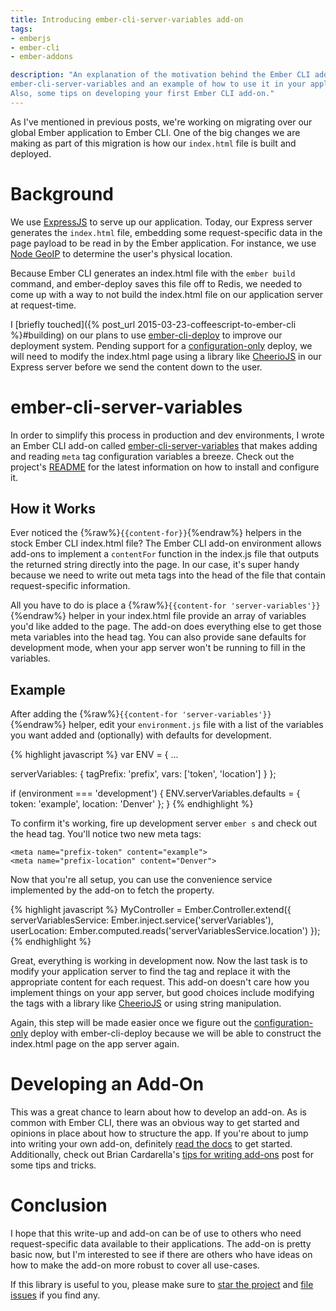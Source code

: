 ```yaml
---
title: Introducing ember-cli-server-variables add-on
tags:
- emberjs
- ember-cli
- ember-addons

description: "An explanation of the motivation behind the Ember CLI add-on
ember-cli-server-variables and an example of how to use it in your application.
Also, some tips on developing your first Ember CLI add-on."
---
```


As I've mentioned in previous posts, we're working on migrating over our global Ember application to Ember CLI. One of
the big changes we are making as part of this migration is how our `index.html` file is built and deployed.

# Background

We use [ExpressJS](http://expressjs.com/) to serve up our application. Today, our Express server generates the
`index.html` file, embedding some request-specific data in the page payload to be read in by the Ember application. For
instance, we use [Node GeoIP](https://github.com/bluesmoon/node-geoip) to determine the user's physical location.

Because Ember CLI generates an index.html file with the `ember build` command, and ember-deploy saves this file off to
Redis, we needed to come up with a way to not build the index.html file on our application server at request-time.

I [briefly touched]({% post_url 2015-03-23-coffeescript-to-ember-cli %}#building) on our plans to use
[ember-cli-deploy](https://github.com/ember-cli/ember-cli-deploy) to improve our deployment system. Pending support for
a [configuration-only](https://github.com/ember-cli/ember-cli-deploy/issues/89) deploy, we will need to modify the
index.html page using a library like [CheerioJS](https://github.com/cheeriojs/cheerio) in our Express server before we
send the content down to the user.

# ember-cli-server-variables

In order to simplify this process in production and dev environments, I wrote an Ember CLI add-on called
[ember-cli-server-variables](https://github.com/blimmer/ember-cli-server-variables) that makes adding and reading `meta`
tag configuration variables a breeze. Check out the project's
[README](https://github.com/blimmer/ember-cli-server-variables/blob/master/README.md) for the latest information on how
to install and configure it.

## How it Works

Ever noticed the {%raw%}`{{content-for}}`{%endraw%} helpers in the stock Ember CLI index.html file? The Ember CLI add-on
environment allows add-ons to implement a `contentFor` function in the index.js file that outputs the returned string
directly into the page. In our case, it's super handy because we need to write out meta tags into the head of the file
that contain request-specific information.

All you have to do is place a {%raw%}`{{content-for 'server-variables'}}`{%endraw%} helper in your index.html file
provide an array of variables you'd like added to the page. The add-on does everything else to get those meta variables
into the head tag. You can also provide sane defaults for development mode, when your app server won't be running to
fill in the variables.

## Example

After adding the {%raw%}`{{content-for 'server-variables'}}`{%endraw%} helper, edit your `environment.js` file with a
list of the variables you want added and (optionally) with defaults for development.

{% highlight javascript %} var ENV = { ...

serverVariables: { tagPrefix: 'prefix', vars: ['token', 'location'] } };

if (environment === 'development') { ENV.serverVariables.defaults = { token: 'example', location: 'Denver' }; }
{% endhighlight %}

To confirm it's working, fire up development server `ember s` and check out the head tag. You'll notice two new meta
tags:

    <meta name="prefix-token" content="example">
    <meta name="prefix-location" content="Denver">

Now that you're all setup, you can use the convenience service implemented by the add-on to fetch the property.

{% highlight javascript %} MyController = Ember.Controller.extend({ serverVariablesService:
Ember.inject.service('serverVariables'), userLocation: Ember.computed.reads('serverVariablesService.location') });
{% endhighlight %}

Great, everything is working in development now. Now the last task is to modify your application server to find the tag
and replace it with the appropriate content for each request. This add-on doesn't care how you implement things on your
app server, but good choices include modifying the tags with a library like
[CheerioJS](https://github.com/cheeriojs/cheerio) or using string manipulation.

Again, this step will be made easier once we figure out the
[configuration-only](https://github.com/ember-cli/ember-cli-deploy/issues/89) deploy with ember-cli-deploy because we
will be able to construct the index.html page on the app server again.

# Developing an Add-On

This was a great chance to learn about how to develop an add-on. As is common with Ember CLI, there was an obvious way
to get started and opinions in place about how to structure the app. If you're about to jump into writing your own
add-on, definitely [read the docs](http://www.ember-cli.com/#developing-addons-and-blueprints) to get started.
Additionally, check out Brian Cardarella's
[tips for writing add-ons](http://reefpoints.dockyard.com/2015/03/22/tips-for-writing-ember-addons.html) post for some
tips and tricks.

# Conclusion

I hope that this write-up and add-on can be of use to others who need request-specific data available to their
applications. The add-on is pretty basic now, but I'm interested to see if there are others who have ideas on how to
make the add-on more robust to cover all use-cases.

If this library is useful to you, please make sure to
[star the project](https://github.com/blimmer/ember-cli-server-variables/stargazers) and
[file issues](https://github.com/blimmer/ember-cli-server-variables/issues) if you find any.
